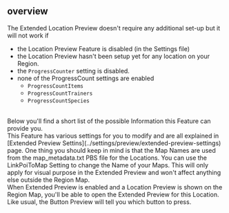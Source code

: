 ## overview

The Extended Location Preview doesn't require any additional set-up but it will not work if
- the Location Preview Feature is disabled (in the Settings file)
- the Location Preview hasn't been setup yet for any location on your Region.
- the `ProgressCounter` setting is disabled.
- none of the ProgressCount settings are enabled     
  - `ProgressCountItems`
  - `ProgressCountTrainers`
  - `ProgressCountSpecies`
<br/>
Below you'll find a short list of the possible Information this Feature can provide you.
<br/>
This Feature has various settings for you to modify and are all explained in [Extended Preview Settins](../settings/preview/extended-preview-settings) page.
<Callout type="hint">
  One thing you should keep in mind is that the Map Names are used from the map_metadata.txt PBS file for the Locations. You can use the LinkPoiToMap Setting to change the Name of your Maps. This will only apply for visual purpose in the Extended Preview and won't affect anything else outside the Region Map.
</Callout>
<br/>
When Extended Preview is enabled and a Location Preview is shown on the Region Map, you'll be able to open the Extended Preview for this Location.
<br/>
Like usual, the Button Preview will tell you which button to press.
<ImageWithCaption src="/images/documentation/region-map/Extended Preview 1.png" caption="Extended Preview Lappet Town" align="left" size="medium"/>
<br/>